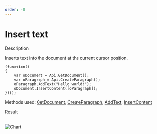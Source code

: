 ```yaml
---
order: -8
---
```

# [](/plugin/macrosamples/)Insert text

Description

Inserts text into the document at the current cursor position.

```
(function()
{
    var oDocument = Api.GetDocument();
    var oParagraph = Api.CreateParagraph();
    oParagraph.AddText("Hello world!");
    oDocument.InsertContent([oParagraph]);
})();
```

Methods used: [GetDocument](/docbuilder/textdocumentapi/api/getdocument), [CreateParagraph](/docbuilder/textdocumentapi/api/createparagraph), [AddText](/docbuilder/textdocumentapi/apiparagraph/addtext), [InsertContent](/docbuilder/textdocumentapi/apidocument/insertcontent)

Result

\
![Chart](/content/img/plugins/insert-text.png)
